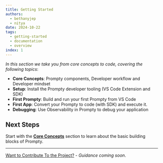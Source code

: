```yaml
---
title: Getting Started
authors:
  - bethanyjep
  - nitya
date: 2024-10-22
tags:
  - getting-started
  - documentation
  - overview
index: 1
---
```


_In this section we take you from core concepts to code, covering the following topics_:

- **Core Concepts**: Prompty components, Developer workflow and Developer mindset
- **Setup**: Install the Prompty developer tooling (VS Code Extension and SDK)
- **First Prompty**: Build and run your first Prompty from VS Code
- **First App**: Convert your Prompty to code (with SDK) and execute it.
- **Debugging**: Use Observability in Prompty to debug your application



## Next Steps

Start with the **[Core Concepts](/docs/getting-started/concepts)** section to learn about the basic building blocks of Prompty.


---

[Want to Contribute To the Project?](/docs/contributing/) - _Guidance coming soon_.

